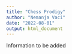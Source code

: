 ```yaml
---
title: "Chess Prodigy"
author: "Nemanja Vaci"
date: "2022-08-01"
output: html_document
---
```


Information to be added